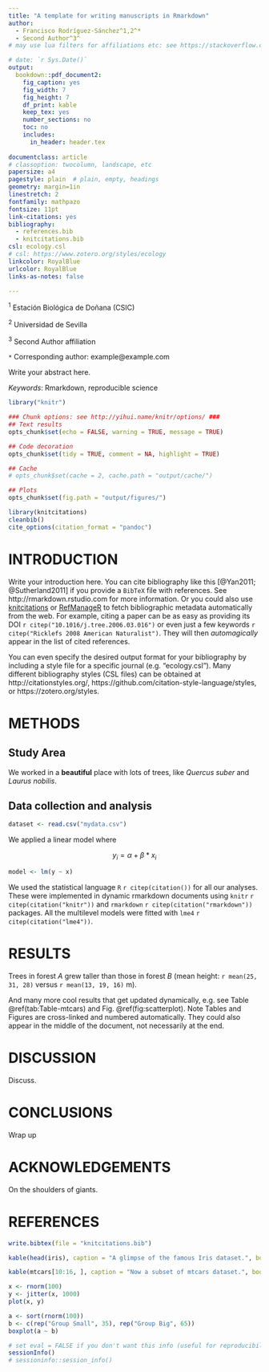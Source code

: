 ```yaml
---
title: "A template for writing manuscripts in Rmarkdown"
author:
  - Francisco Rodríguez-Sánchez^1,2^*
  - Second Author^3^
# may use lua filters for affiliations etc: see https://stackoverflow.com/a/52919256

# date: `r Sys.Date()`
output:
  bookdown::pdf_document2:
    fig_caption: yes
    fig_width: 7
    fig_height: 7
    df_print: kable
    keep_tex: yes
    number_sections: no
    toc: no
    includes:
      in_header: header.tex
    
documentclass: article
# classoption: twocolumn, landscape, etc
papersize: a4
pagestyle: plain  # plain, empty, headings
geometry: margin=1in
linestretch: 2
fontfamily: mathpazo
fontsize: 11pt
link-citations: yes
bibliography: 
  - references.bib
  - knitcitations.bib
csl: ecology.csl
# csl: https://www.zotero.org/styles/ecology
linkcolor: RoyalBlue
urlcolor: RoyalBlue
links-as-notes: false

---
```



\small

^1^ Estación Biológica de Doñana (CSIC)

^2^ Universidad de Sevilla

^3^ Second Author affiliation

`*` Corresponding author: example@example.com

\normalsize

\vspace{1cm}
\hrule
\singlespace

Write your abstract here.

\vspace{3mm}
\hrule
\vspace{3mm}

*Keywords*: Rmarkdown, reproducible science

\doublespace
\bleft
\newpage





```r

library("knitr")

### Chunk options: see http://yihui.name/knitr/options/ ###
## Text results
opts_chunk$set(echo = FALSE, warning = TRUE, message = TRUE)

## Code decoration
opts_chunk$set(tidy = TRUE, comment = NA, highlight = TRUE)

## Cache
# opts_chunk$set(cache = 2, cache.path = "output/cache/")

## Plots
opts_chunk$set(fig.path = "output/figures/")

```


```r
library(knitcitations)
cleanbib()   
cite_options(citation_format = "pandoc")
```




# INTRODUCTION

Write your introduction here. You can cite bibliography like this [@Yan2011; @Sutherland2011] if you provide a `BibTeX` file with references. See http://rmarkdown.rstudio.com for more information. Or you could also use [knitcitations](https://cran.r-project.org/web/packages/knitcitations/index.html) or [RefManageR](https://cran.r-project.org/web/packages/RefManageR/index.html) to fetch bibliographic metadata automatically from the web. For example, citing a paper can be as easy as providing its DOI `r citep("10.1016/j.tree.2006.03.016")` or even just a few keywords `r citep("Ricklefs 2008 American Naturalist")`. They will then *automagically* appear in the list of cited references.

You can even specify the desired output format for your bibliography by including a style file for a specific journal (e.g. "ecology.csl"). Many different bibliography styles (CSL files) can be obtained at http://citationstyles.org/, https://github.com/citation-style-language/styles, or https://zotero.org/styles.



# METHODS


## Study Area

We worked in a **beautiful** place with lots of trees, like *Quercus suber* and *Laurus nobilis*.


## Data collection and analysis

```r
dataset <- read.csv("mydata.csv")
```

We applied a linear model where

$$
y_{i} = \alpha + \beta*x_{i} 
$$

```r
model <- lm(y ~ x)
```

We used the statistical language `R` `r citep(citation())` for all our analyses. These were implemented in dynamic rmarkdown documents using `knitr` `r citep(citation("knitr"))` and `rmarkdown` `r citep(citation("rmarkdown"))` packages. All the multilevel models were fitted with `lme4` `r citep(citation("lme4"))`. 




# RESULTS

Trees in forest *A* grew taller than those in forest *B* (mean height: `r mean(25, 31, 28)` versus `r mean(13, 19, 16)` m). 

And many more cool results that get updated dynamically, e.g. see Table \@ref(tab:Table-mtcars) and Fig. \@ref(fig:scatterplot). Note Tables and Figures are cross-linked and numbered automatically. They could also appear in the middle of the document, not necessarily at the end.




# DISCUSSION

Discuss.



# CONCLUSIONS

Wrap up


# ACKNOWLEDGEMENTS

On the shoulders of giants.


# REFERENCES

```r
write.bibtex(file = "knitcitations.bib")
```

<div id ="refs"></div>


\eleft

\clearpage


\listoftables


\newpage

```r
kable(head(iris), caption = "A glimpse of the famous Iris dataset.", booktabs = TRUE)
```


\clearpage

```r
kable(mtcars[10:16, ], caption = "Now a subset of mtcars dataset.", booktabs = TRUE)
```


\clearpage

\listoffigures


\newpage

```r
x <- rnorm(100)
y <- jitter(x, 1000)
plot(x, y)
```

\newpage

\blandscape

```r
a <- sort(rnorm(100))
b <- c(rep("Group Small", 35), rep("Group Big", 65))
boxplot(a ~ b)
```

\elandscape

\clearpage



```r
# set eval = FALSE if you don't want this info (useful for reproducibility) to appear 
sessionInfo()
# sessioninfo::session_info()
```
